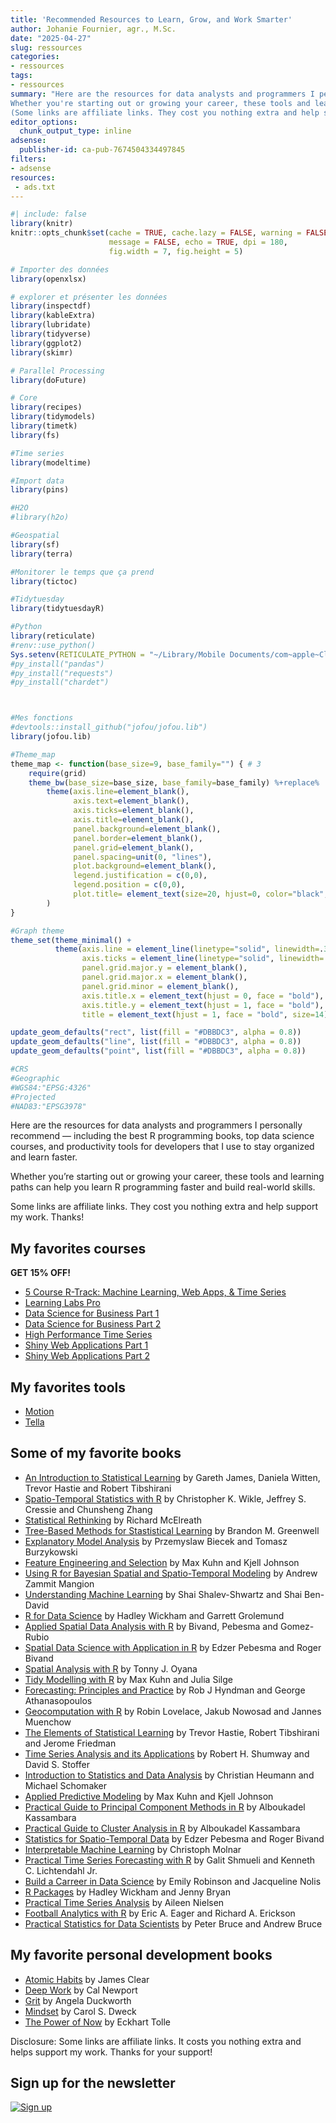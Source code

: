 ```yaml
---
title: 'Recommended Resources to Learn, Grow, and Work Smarter'
author: Johanie Fournier, agr., M.Sc.
date: "2025-04-27"
slug: ressources
categories:
- ressources
tags:
- ressources
summary: "Here are the resources for data analysts and programmers I personally recommend — including the best R programming books, top data science courses, and productivity tools for developers that I use to stay organized and learn faster.
Whether you're starting out or growing your career, these tools and learning paths can help you learn R programming faster and build real-world skills.
(Some links are affiliate links. They cost you nothing extra and help support my work. Thanks!)"
editor_options: 
  chunk_output_type: inline
adsense:
  publisher-id: ca-pub-7674504334497845
filters:
- adsense
resources:
 - ads.txt
---
```


```r
#| include: false
library(knitr)
knitr::opts_chunk$set(cache = TRUE, cache.lazy = FALSE, warning = FALSE, 
                      message = FALSE, echo = TRUE, dpi = 180,
                      fig.width = 7, fig.height = 5)

# Importer des données
library(openxlsx)

# explorer et présenter les données
library(inspectdf)
library(kableExtra)
library(lubridate)
library(tidyverse)
library(ggplot2)
library(skimr)

# Parallel Processing
library(doFuture)

# Core 
library(recipes)
library(tidymodels)
library(timetk)
library(fs)

#Time series
library(modeltime)

#Import data
library(pins)

#H2O
#library(h2o)

#Geospatial
library(sf)
library(terra)

#Monitorer le temps que ça prend
library(tictoc)

#Tidytuesday
library(tidytuesdayR)

#Python
library(reticulate)
#renv::use_python()
Sys.setenv(RETICULATE_PYTHON = "~/Library/Mobile Documents/com~apple~CloudDocs/ADV/johaniefournier.com/renv/python/virtualenvs/renv-python-3.9/bin/python")
#py_install("pandas")
#py_install("requests")
#py_install("chardet")



#Mes fonctions
#devtools::install_github("jofou/jofou.lib")
library(jofou.lib)

#Theme_map
theme_map <- function(base_size=9, base_family="") { # 3
	require(grid)
	theme_bw(base_size=base_size, base_family=base_family) %+replace%
		theme(axis.line=element_blank(),
			  axis.text=element_blank(),
			  axis.ticks=element_blank(),
			  axis.title=element_blank(),
			  panel.background=element_blank(),
			  panel.border=element_blank(),
			  panel.grid=element_blank(),
			  panel.spacing=unit(0, "lines"),
			  plot.background=element_blank(),
			  legend.justification = c(0,0),
			  legend.position = c(0,0),
			  plot.title= element_text(size=20, hjust=0, color="black", face="bold"),
		)
}

#Graph theme
theme_set(theme_minimal() +
          theme(axis.line = element_line(linetype="solid", linewidth=.3, color="black"),
                axis.ticks = element_line(linetype="solid", linewidth=.5, color="black"),
                panel.grid.major.y = element_blank(),
                panel.grid.major.x = element_blank(),
                panel.grid.minor = element_blank(),
                axis.title.x = element_text(hjust = 0, face = "bold"),
                axis.title.y = element_text(hjust = 1, face = "bold"),
                title = element_text(hjust = 1, face = "bold", size=14)))

update_geom_defaults("rect", list(fill = "#DBBDC3", alpha = 0.8))
update_geom_defaults("line", list(fill = "#DBBDC3", alpha = 0.8))
update_geom_defaults("point", list(fill = "#DBBDC3", alpha = 0.8))

#CRS
#Geographic
#WGS84:"EPSG:4326"
#Projected
#NAD83:"EPSG3978"
```

Here are the resources for data analysts and programmers I personally recommend — including the best R programming books, top data science courses, and productivity tools for developers that I use to stay organized and learn faster.

Whether you're starting out or growing your career, these tools and learning paths can help you learn R programming faster and build real-world skills.

Some links are affiliate links. They cost you nothing extra and help support my work. Thanks!

## My favorites courses 

::: {.callout-tip}
**GET 15% OFF!**
:::

  * [5 Course R-Track: Machine Learning, Web Apps, & Time Series](https://university.business-science.io/p/5-course-bundle-machine-learning-web-apps-time-series/?coupon_code=DS4B15&affcode=173166_sqpk4nck)
  * [Learning Labs Pro](https://university.business-science.io/p/learning-labs-pro/?coupon_code=DS4B15&affcode=173166_sqpk4nck)
  * [Data Science for Business Part 1](https://university.business-science.io/p/ds4b-101-r-business-analysis-r/?coupon_code=DS4B15&affcode=173166_sqpk4nck)
  * [Data Science for Business Part 2](https://university.business-science.io/p/hr201-using-machine-learning-h2o-lime-to-predict-employee-turnover/?coupon_code=DS4B15&affcode=173166_sqpk4nck)
  * [High Performance Time Series](https://university.business-science.io/p/ds4b-203-r-high-performance-time-series-forecasting/?coupon_code=DS4B15&affcode=173166_sqpk4nck)
  * [Shiny Web Applications Part 1](https://university.business-science.io/p/ds4b-102-r-shiny-web-application-business-level-1/?coupon_code=DS4B15&affcode=173166_sqpk4nck)
  * [Shiny Web Applications Part 2](https://university.business-science.io/p/expert-shiny-developer-with-aws-course-ds4b-202a-r/?coupon_code=DS4B15&affcode=173166_sqpk4nck)
  
  
## My favorites tools

* [Motion](https://get.usemotion.com/5s22lvxggmwy)
* [Tella]( https://refer.tella.com/johanie-fournier)
  
## Some of my favorite books

  * [An Introduction to Statistical Learning](https://amzn.to/44JPTXZ) by Gareth James, Daniela Witten, Trevor Hastie and Robert Tibshirani
  * [Spatio-Temporal Statistics with R](https://amzn.to/3EIXBHl) by Christopher K. Wikle, Jeffrey S. Cressie and Chunsheng Zhang
  * [Statistical Rethinking](https://amzn.to/3RG5C2S) by Richard McElreath
  * [Tree-Based Methods for Stastistical Learning](https://amzn.to/4jYZmzn) by Brandon M. Greenwell
  * [Explanatory Model Analysis](https://amzn.to/4cSbSOs) by Przemyslaw Biecek and Tomasz Burzykowski
  * [Feature Engineering and Selection](https://amzn.to/44McRhb) by Max Kuhn and Kjell Johnson
  * [Using R for Bayesian Spatial and Spatio-Temporal Modeling](https://amzn.to/4ixVp3j) by Andrew Zammit Mangion
  * [Understanding Machine Learning](https://amzn.to/3SeYyu0) by Shai Shalev-Shwartz and Shai Ben-David
  * [R for Data Science](https://amzn.to/3RAZBo3) by Hadley Wickham and Garrett Grolemund
  * [Applied Spatial Data Analysis with R](https://amzn.to/3YgBGOw) by Bivand, Pebesma and Gomez-Rubio
  * [Spatial Data Science with Application in R](https://amzn.to/3GvVt6v) by Edzer Pebesma and Roger Bivand
  * [Spatial Analysis with R](https://amzn.to/3RDxSTD) by Tonny J. Oyana
  * [Tidy Modelling with R](https://amzn.to/3YSh6nA) by Max Kuhn and Julia Silge
  * [Forecasting: Principles and Practice](https://amzn.to/42URiIR) by Rob J Hyndman and George Athanasopoulos
  * [Geocomputation with R](https://amzn.to/3EDOSX2) by Robin Lovelace, Jakub Nowosad and Jannes Muenchow
  * [The Elements of Statistical Learning](https://amzn.to/4jSHYfm) by Trevor Hastie, Robert Tibshirani and Jerome Friedman
  * [Time Series Analysis and its Applications](https://amzn.to/4cOVz56) by Robert H. Shumway and David S. Stoffer
  * [Introduction to Statistics and Data Analysis](https://amzn.to/44eWFVI) by Christian Heumann and Michael Schomaker
  * [Applied Predictive Modeling](https://amzn.to/44eQYXJ) by Max Kuhn and Kjell Johnson
  * [Practical Guide to Principal Component Methods in R](https://amzn.to/3YjLEyD) by Alboukadel Kassambara
  * [Practical Guide to Cluster Analysis in R](https://amzn.to/3GwZ6sP) by Alboukadel Kassambara
  * [Statistics for Spatio-Temporal Data](https://amzn.to/42zDK6O) by Edzer Pebesma and Roger Bivand
  * [Interpretable Machine Learning](https://amzn.to/3GpmGYz) by Christoph Molnar
  * [Practical Time Series Forecasting with R](https://amzn.to/4lNEqga) by Galit Shmueli and Kenneth C. Lichtendahl Jr.
  * [Build a Carreer in Data Science](https://amzn.to/3ERVjWp) by Emily Robinson and Jacqueline Nolis
  * [R Packages](https://amzn.to/4iN1B7W) by Hadley Wickham and Jenny Bryan
  * [Practical Time Series Analysis](https://amzn.to/42LdViU) by Aileen Nielsen
  * [Football Analytics with R](https://amzn.to/4jypi51) by Eric A. Eager and Richard A. Erickson 
  * [Practical Statistics for Data Scientists](https://amzn.to/3Gt0koQ) by Peter Bruce and Andrew Bruce

  
## My favorite personal development books
  * [Atomic Habits](https://amzn.to/4iBUn6A) by James Clear
  * [Deep Work](https://amzn.to/3YlsQyR) by Cal Newport
  * [Grit](https://amzn.to/433DnkU) by Angela Duckworth
  * [Mindset](https://amzn.to/3S8hxGJ) by Carol S. Dweck
  * [The Power of Now](https://amzn.to/4cN234u) by Eckhart Tolle


Disclosure: Some links are affiliate links. It costs you nothing extra and helps support my work. Thanks for your support!

## Sign up for the newsletter

[![Sign up](sign_up.png)](https://dashboard.mailerlite.com/forms/1478852/152663752035010469/share)

<br>


